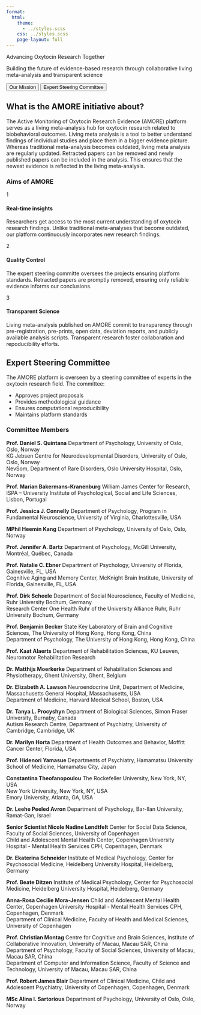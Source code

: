 ```yaml
---
format:
  html:
    theme: 
      - ../styles.scss
    css: ../styles.scss
    page-layout: full
---
```


::: {.hero-section}
::: {.hero-content}
Advancing Oxytocin Research Together

::: {.hero-tagline}

Building the future of evidence-based research through collaborative living meta-analysis and transparent science
:::

:::
:::

::: {.about-tabs-container}
::: {.tab-navigation}
<button class="tab-button active" onclick="showTab('mission')">Our Mission</button>
<button class="tab-button" onclick="showTab('team')">Expert Steering Committee</button>
:::

::: {.tab-content}
::: {#mission .tab-pane .active}
## What is the AMORE initiative about?

The Active Monitoring of Oxytocin Research Evidence (AMORE) platform serves as a living meta-analysis hub for oxytocin research related to biobehavioral outcomes. Living meta analysis is a tool to better understand findings of individual studies and place them in a bigger evidence picture. Whereas traditional meta-analysis becomes outdated, living meta analysis are regularly updated. Retracted papers can be removed and newly published papers can be included in the analysis. This ensures that the newest evidence is reflected in the living meta-analysis.

### Aims of AMORE

::: {.process-steps}
::: {.process-step}
::: {.step-icon}
1
:::
#### Real-time insights 
Researchers get access to the most current understanding of oxytocin research findings. Unlike traditional meta-analyses that become outdated, our platform continuously incorporates new research findings.
:::

::: {.process-step}
::: {.step-icon}
2
:::
#### Quality Control
The expert steering committe oversees the projects ensuring platform standards. Retracted papers are promptly removed, ensuring only reliable evidence informs our conclusions.
:::

::: {.process-step}
::: {.step-icon}
3
:::
#### Transparent Science 
Living meta-analysis published on AMORE commit to transparency through pre-registration, pre-prints, open data, deviation reports, and publicly available analysis scripts. Transparent research foster collaboration and repoducibility efforts. 
:::
:::
:::

::: {#team .tab-pane}
## Expert Steering Committee 

The AMORE platform is overseen by a steering committee of experts in the oxytocin research field. The committee:

- Approves project proposals
- Provides methodological guidance
- Ensures computational reproducibility
- Maintains platform standards

### Committee Members {#committee-members}

::: {.committee-grid}

::: {.committee-card}
**Prof. Daniel S. Quintana**
Department of Psychology, University of Oslo, Oslo, Norway  
KG Jebsen Centre for Neurodevelopmental Disorders, University of Oslo, Oslo, Norway  
NevSom, Department of Rare Disorders, Oslo University Hospital, Oslo, Norway
:::

::: {.committee-card}
**Prof. Marian Bakermans-Kranenburg**
William James Center for Research, ISPA – University Institute of Psychological, Social and Life Sciences, Lisbon, Portugal
:::

::: {.committee-card}
**Prof. Jessica J. Connelly**
Department of Psychology, Program in Fundamental Neuroscience, University of Virginia, Charlottesville, USA
:::

::: {.committee-card}
**MPhil Heemin Kang**
Department of Psychology, University of Oslo, Oslo, Norway
:::

::: {.committee-card}
**Prof. Jennifer A. Bartz**
Department of Psychology, McGill University, Montréal, Québec, Canada
:::

::: {.committee-card}
**Prof. Natalie C. Ebner**
Department of Psychology, University of Florida, Gainesville, FL, USA  
Cognitive Aging and Memory Center, McKnight Brain Institute, University of Florida, Gainesville, FL, USA
:::

::: {.committee-card}
**Prof. Dirk Scheele**
Department of Social Neuroscience, Faculty of Medicine, Ruhr University Bochum, Germany  
Research Center One Health Ruhr of the University Alliance Ruhr, Ruhr University Bochum, Germany
:::

::: {.committee-card}
**Prof. Benjamin Becker**
State Key Laboratory of Brain and Cognitive Sciences, The University of Hong Kong, Hong Kong, China  
Department of Psychology, The University of Hong Kong, Hong Kong, China
:::

::: {.committee-card}
**Prof. Kaat Alaerts**
Department of Rehabilitation Sciences, KU Leuven, Neuromotor Rehabilitation Research
:::

::: {.committee-card}
**Dr. Matthijs Moerkerke**
Department of Rehabilitation Sciences and Physiotherapy, Ghent University, Ghent, Belgium
:::

::: {.committee-card}
**Dr. Elizabeth A. Lawson**
Neuroendocrine Unit, Department of Medicine, Massachusetts General Hospital, Massachusetts, USA  
Department of Medicine, Harvard Medical School, Boston, USA
:::

::: {.committee-card}
**Dr. Tanya L. Procyshyn**
Department of Biological Sciences, Simon Fraser University, Burnaby, Canada  
Autism Research Centre, Department of Psychiatry, University of Cambridge, Cambridge, UK
:::

::: {.committee-card}
**Dr. Marilyn Horta**
Department of Health Outcomes and Behavior, Moffitt Cancer Center, Florida, USA
:::

::: {.committee-card}
**Prof. Hidenori Yamasue**
Departments of Psychiatry, Hamamatsu University School of Medicine, Hamamatsu City, Japan
:::

::: {.committee-card}
**Constantina Theofanopoulou**
The Rockefeller University, New York, NY, USA  
New York University, New York, NY, USA  
Emory University, Atlanta, GA, USA
:::

::: {.committee-card}
**Dr. Leehe Peeled Avron**
Department of Psychology, Bar-Ilan University, Ramat-Gan, Israel
:::

::: {.committee-card}
**Senior Scientist Nicole Nadine Løndtfelt**
Center for Social Data Science, Faculty of Social Sciences, University of Copenhagen  
Child and Adolescent Mental Health Center, Copenhagen University Hospital - Mental Health Services CPH, Copenhagen, Denmark
:::

::: {.committee-card}
**Dr. Ekaterina Schneider**
Institute of Medical Psychology, Center for Psychosocial Medicine, Heidelberg University Hospital, Heidelberg, Germany
:::

::: {.committee-card}
**Prof. Beate Ditzen**
Institute of Medical Psychology, Center for Psychosocial Medicine, Heidelberg University Hospital, Heidelberg, Germany
:::

::: {.committee-card}
**Anna-Rosa Cecilie Mora-Jensen**
Child and Adolescent Mental Health Center, Copenhagen University Hospital - Mental Health Services CPH, Copenhagen, Denmark  
Department of Clinical Medicine, Faculty of Health and Medical Sciences, University of Copenhagen
:::

::: {.committee-card}
**Prof. Christian Montag**
Centre for Cognitive and Brain Sciences, Institute of Collaborative Innovation, University of Macau, Macau SAR, China  
Department of Psychology, Faculty of Social Sciences, University of Macau, Macau SAR, China  
Department of Computer and Information Science, Faculty of Science and Technology, University of Macau, Macau SAR, China
:::

::: {.committee-card}
**Prof. Robert James Blair**
Department of Clinical Medicine, Child and Adolescent Psychiatry, University of Copenhagen, Copenhagen, Denmark
:::

::: {.committee-card}
**MSc Alina I. Sartorious**
Department of Psychology, University of Oslo, Oslo, Norway
:::

:::
:::
:::
::: 

<script>
function showTab(tabName) {
  const panes = document.querySelectorAll('.tab-pane');
  panes.forEach(pane => {
    pane.classList.remove('active');
  });
  
  const buttons = document.querySelectorAll('.tab-button');
  buttons.forEach(button => {
    button.classList.remove('active');
  });
  
  document.getElementById(tabName).classList.add('active');
  event.target.classList.add('active');
}
</script>